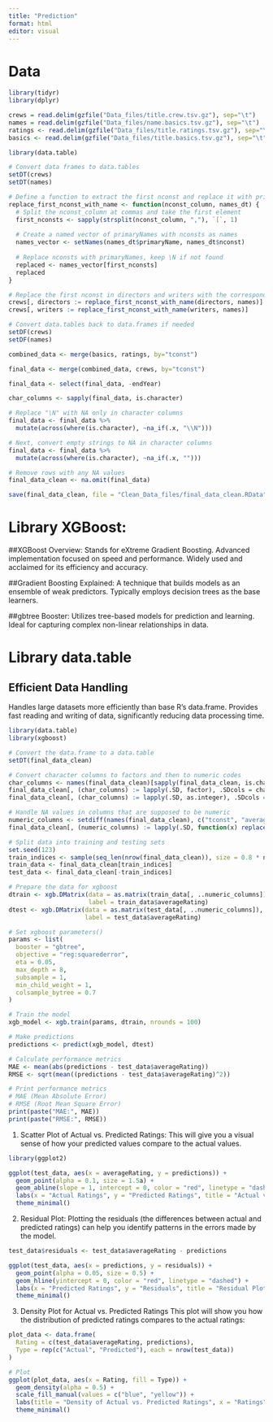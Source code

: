 ```yaml
---
title: "Prediction"
format: html
editor: visual
---
```


# Data

```r
library(tidyr)
library(dplyr)
```


```r
crews = read.delim(gzfile("Data_files/title.crew.tsv.gz"), sep="\t")
names = read.delim(gzfile("Data_files/name.basics.tsv.gz"), sep="\t")
ratings <- read.delim(gzfile("Data_files/title.ratings.tsv.gz"), sep="\t")
basics <- read.delim(gzfile("Data_files/title.basics.tsv.gz"), sep="\t")
```

```r
library(data.table)

# Convert data frames to data.tables
setDT(crews)
setDT(names)

# Define a function to extract the first nconst and replace it with primaryName
replace_first_nconst_with_name <- function(nconst_column, names_dt) {
  # Split the nconst_column at commas and take the first element
  first_nconsts <- sapply(strsplit(nconst_column, ","), `[`, 1)
  
  # Create a named vector of primaryNames with nconsts as names
  names_vector <- setNames(names_dt$primaryName, names_dt$nconst)
  
  # Replace nconsts with primaryNames, keep \N if not found
  replaced <- names_vector[first_nconsts]
  replaced
}

# Replace the first nconst in directors and writers with the corresponding primaryName
crews[, directors := replace_first_nconst_with_name(directors, names)]
crews[, writers := replace_first_nconst_with_name(writers, names)]

# Convert data.tables back to data.frames if needed
setDF(crews)
setDF(names)
```


```r
combined_data <- merge(basics, ratings, by="tconst")

final_data <- merge(combined_data, crews, by="tconst")

final_data <- select(final_data, -endYear)

```

```r
char_columns <- sapply(final_data, is.character)

# Replace "\N" with NA only in character columns
final_data <- final_data %>%
  mutate(across(where(is.character), ~na_if(.x, "\\N")))

# Next, convert empty strings to NA in character columns
final_data <- final_data %>%
  mutate(across(where(is.character), ~na_if(.x, "")))

# Remove rows with any NA values
final_data_clean <- na.omit(final_data)

save(final_data_clean, file = "Clean_Data_files/final_data_clean.RData")
```


# Library XGBoost:
##XGBoost Overview:
  Stands for eXtreme Gradient Boosting.
Advanced implementation focused on speed and performance.
  Widely used and acclaimed for its efficiency and accuracy.
  
##Gradient Boosting Explained:
  A technique that builds models as an ensemble of weak predictors.
  Typically employs decision trees as the base learners.

##gbtree Booster:
  Utilizes tree-based models for prediction and learning.
  Ideal for capturing complex non-linear relationships in data.
  
  
# Library data.table
## Efficient Data Handling
  Handles large datasets more efficiently than base R's data.frame.
  Provides fast reading and writing of data, significantly reducing data processing time.



```r
library(data.table)
library(xgboost)

# Convert the data.frame to a data.table
setDT(final_data_clean)

# Convert character columns to factors and then to numeric codes
char_columns <- names(final_data_clean)[sapply(final_data_clean, is.character)]
final_data_clean[, (char_columns) := lapply(.SD, factor), .SDcols = char_columns]
final_data_clean[, (char_columns) := lapply(.SD, as.integer), .SDcols = char_columns]

# Handle NA values in columns that are supposed to be numeric
numeric_columns <- setdiff(names(final_data_clean), c("tconst", "averageRating"))
final_data_clean[, (numeric_columns) := lapply(.SD, function(x) replace(x, is.na(x), -1)), .SDcols = numeric_columns]

# Split data into training and testing sets
set.seed(123)
train_indices <- sample(seq_len(nrow(final_data_clean)), size = 0.8 * nrow(final_data_clean))
train_data <- final_data_clean[train_indices]
test_data <- final_data_clean[-train_indices]

# Prepare the data for xgboost
dtrain <- xgb.DMatrix(data = as.matrix(train_data[, ..numeric_columns]), 
                      label = train_data$averageRating)
dtest <- xgb.DMatrix(data = as.matrix(test_data[, ..numeric_columns]), 
                     label = test_data$averageRating)

# Set xgboost parameters()
params <- list(
  booster = "gbtree",
  objective = "reg:squarederror",
  eta = 0.05,
  max_depth = 8,
  subsample = 1,
  min_child_weight = 1,
  colsample_bytree = 0.7
)

# Train the model
xgb_model <- xgb.train(params, dtrain, nrounds = 100)

# Make predictions
predictions <- predict(xgb_model, dtest)

# Calculate performance metrics
MAE <- mean(abs(predictions - test_data$averageRating))
RMSE <- sqrt(mean((predictions - test_data$averageRating)^2))

# Print performance metrics
# MAE (Mean Absolute Error)
# RMSE (Root Mean Square Error) 
print(paste("MAE:", MAE))
print(paste("RMSE:", RMSE))
```


1. Scatter Plot of Actual vs. Predicted Ratings: This will give you a visual sense of how your predicted values compare to the actual values.
```r
library(ggplot2)

ggplot(test_data, aes(x = averageRating, y = predictions)) +
  geom_point(alpha = 0.1, size = 1.5a) +
  geom_abline(slope = 1, intercept = 0, color = "red", linetype = "dashed") +
  labs(x = "Actual Ratings", y = "Predicted Ratings", title = "Actual vs Predicted Ratings") +
  theme_minimal()
```


2. Residual Plot: Plotting the residuals (the differences between actual and predicted ratings) can help you identify patterns in the errors made by the model.

```r
test_data$residuals <- test_data$averageRating - predictions

ggplot(test_data, aes(x = predictions, y = residuals)) +
  geom_point(alpha = 0.05, size = 0.5) +
  geom_hline(yintercept = 0, color = "red", linetype = "dashed") +
  labs(x = "Predicted Ratings", y = "Residuals", title = "Residual Plot") +
  theme_minimal()
```


3. Density Plot for Actual vs. Predicted Ratings
This plot will show you how the distribution of predicted ratings compares to the actual ratings:

```r
plot_data <- data.frame(
  Rating = c(test_data$averageRating, predictions),
  Type = rep(c("Actual", "Predicted"), each = nrow(test_data))
)

# Plot
ggplot(plot_data, aes(x = Rating, fill = Type)) +
  geom_density(alpha = 0.5) +
  scale_fill_manual(values = c("blue", "yellow")) +
  labs(title = "Density of Actual vs. Predicted Ratings", x = "Ratings", y = "Density") +
  theme_minimal()
```

